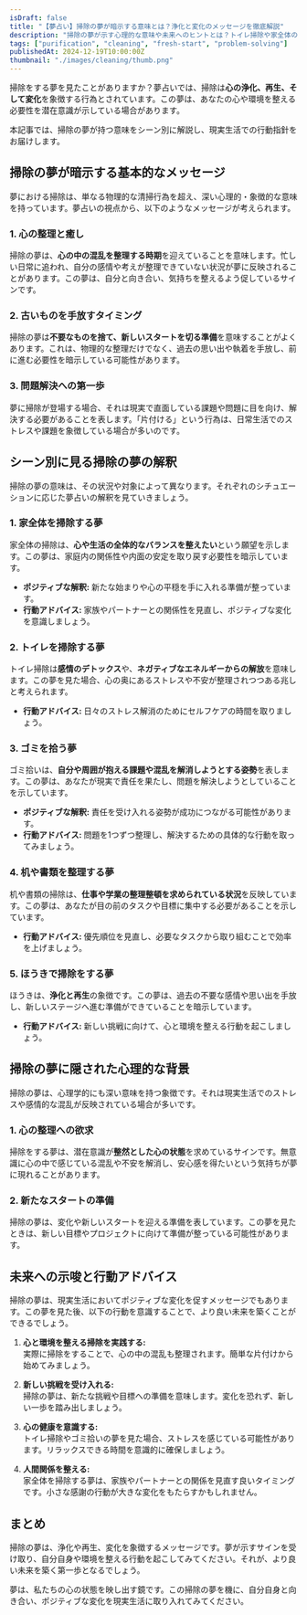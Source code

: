 ```yaml
---
isDraft: false
title: "【夢占い】掃除の夢が暗示する意味とは？浄化と変化のメッセージを徹底解説"
description: "掃除の夢が示す心理的な意味や未来へのヒントとは？トイレ掃除や家全体の掃除など、夢占いの視点から状況別に解説し、浄化や成長への行動指針をお届けします。"
tags: ["purification", "cleaning", "fresh-start", "problem-solving"]
publishedAt: 2024-12-19T10:00:00Z
thumbnail: "./images/cleaning/thumb.png"
---
```


掃除をする夢を見たことがありますか？夢占いでは、掃除は<strong>心の浄化、再生、そして変化</strong>を象徴する行為とされています。この夢は、あなたの心や環境を整える必要性を潜在意識が示している場合があります。

本記事では、掃除の夢が持つ意味をシーン別に解説し、現実生活での行動指針をお届けします。

<TableOfContents />

<AdUnit />

## 掃除の夢が暗示する基本的なメッセージ

夢における掃除は、単なる物理的な清掃行為を超え、深い心理的・象徴的な意味を持っています。夢占いの視点から、以下のようなメッセージが考えられます。

### 1. 心の整理と癒し

掃除の夢は、<strong>心の中の混乱を整理する時期</strong>を迎えていることを意味します。忙しい日常に追われ、自分の感情や考えが整理できていない状況が夢に反映されることがあります。この夢は、自分と向き合い、気持ちを整えるよう促しているサインです。

### 2. 古いものを手放すタイミング

掃除の夢は<strong>不要なものを捨て、新しいスタートを切る準備</strong>を意味することがよくあります。これは、物理的な整理だけでなく、過去の思い出や執着を手放し、前に進む必要性を暗示している可能性があります。

### 3. 問題解決への第一歩

夢に掃除が登場する場合、それは現実で直面している課題や問題に目を向け、解決する必要があることを表します。「片付ける」という行為は、日常生活でのストレスや課題を象徴している場合が多いのです。

<AdUnit />

## シーン別に見る掃除の夢の解釈

掃除の夢の意味は、その状況や対象によって異なります。それぞれのシチュエーションに応じた夢占いの解釈を見ていきましょう。

### 1. 家全体を掃除する夢

家全体の掃除は、**心や生活の全体的なバランスを整えたい**という願望を示します。この夢は、家庭内の関係性や内面の安定を取り戻す必要性を暗示しています。

- <strong>ポジティブな解釈:</strong> 新たな始まりや心の平穏を手に入れる準備が整っています。
- <strong>行動アドバイス:</strong> 家族やパートナーとの関係性を見直し、ポジティブな変化を意識しましょう。

### 2. トイレを掃除する夢

トイレ掃除は<strong>感情のデトックス</strong>や、**ネガティブなエネルギーからの解放**を意味します。この夢を見た場合、心の奥にあるストレスや不安が整理されつつある兆しと考えられます。

- <strong>行動アドバイス:</strong> 日々のストレス解消のためにセルフケアの時間を取りましょう。

### 3. ゴミを拾う夢

ゴミ拾いは、**自分や周囲が抱える課題や混乱を解消しようとする姿勢**を表します。この夢は、あなたが現実で責任を果たし、問題を解決しようとしていることを示しています。

- <strong>ポジティブな解釈:</strong> 責任を受け入れる姿勢が成功につながる可能性があります。
- <strong>行動アドバイス:</strong> 問題を1つずつ整理し、解決するための具体的な行動を取ってみましょう。

### 4. 机や書類を整理する夢

机や書類の掃除は、**仕事や学業の整理整頓を求められている状況**を反映しています。この夢は、あなたが目の前のタスクや目標に集中する必要があることを示しています。

- <strong>行動アドバイス:</strong> 優先順位を見直し、必要なタスクから取り組むことで効率を上げましょう。

### 5. ほうきで掃除をする夢

ほうきは、**浄化と再生**の象徴です。この夢は、過去の不要な感情や思い出を手放し、新しいステージへ進む準備ができていることを暗示しています。

- <strong>行動アドバイス:</strong> 新しい挑戦に向けて、心と環境を整える行動を起こしましょう。

<AdUnit />

## 掃除の夢に隠された心理的な背景

掃除の夢は、心理学的にも深い意味を持つ象徴です。それは現実生活でのストレスや感情的な混乱が反映されている場合が多いです。

### 1. 心の整理への欲求

掃除をする夢は、潜在意識が<strong>整然とした心の状態</strong>を求めているサインです。無意識に心の中で感じている混乱や不安を解消し、安心感を得たいという気持ちが夢に現れることがあります。

### 2. 新たなスタートの準備

掃除の夢は、変化や新しいスタートを迎える準備を表しています。この夢を見たときは、新しい目標やプロジェクトに向けて準備が整っている可能性があります。

<AdUnit />

## 未来への示唆と行動アドバイス

掃除の夢は、現実生活においてポジティブな変化を促すメッセージでもあります。この夢を見た後、以下の行動を意識することで、より良い未来を築くことができるでしょう。

1. <strong>心と環境を整える掃除を実践する:</strong>
   <br />
   実際に掃除をすることで、心の中の混乱も整理されます。簡単な片付けから始めてみましょう。

2. <strong>新しい挑戦を受け入れる:</strong>
   <br />
   掃除の夢は、新たな挑戦や目標への準備を意味します。変化を恐れず、新しい一歩を踏み出しましょう。

3. <strong>心の健康を意識する:</strong>
   <br />
   トイレ掃除やゴミ拾いの夢を見た場合、ストレスを感じている可能性があります。リラックスできる時間を意識的に確保しましょう。

4. <strong>人間関係を整える:</strong>
   <br />
   家全体を掃除する夢は、家族やパートナーとの関係を見直す良いタイミングです。小さな感謝の行動が大きな変化をもたらすかもしれません。

<AdUnit />

## まとめ

掃除の夢は、浄化や再生、変化を象徴するメッセージです。夢が示すサインを受け取り、自分自身や環境を整える行動を起こしてみてください。それが、より良い未来を築く第一歩となるでしょう。

夢は、私たちの心の状態を映し出す鏡です。この掃除の夢を機に、自分自身と向き合い、ポジティブな変化を現実生活に取り入れてみてください。
